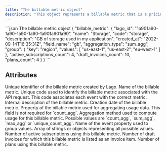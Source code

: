 ```yaml
---
title: "The billable metric object"
description: "This object represents a billable metric that is a pricing component of your application."
---
```


<RequestExample>
```json The billable metric object
{
  "billable_metric": {
    "lago_id": "1a901a90-1a90-1a90-1a90-1a901a901a90",
    "name": "Storage",
    "code": "storage",
    "description": "GB of storage used in my application",
    "created_at": "2022-09-14T16:35:31Z",
    "field_name": "gb",
    "aggregation_type": "sum_agg",
    "group": {
      "key": "region",
      "values": [
        "us-east-1",
        "us-east-2",
        "eu-west-1"
      ]
    },
    "active_subscriptions_count": 4,
    "draft_invoices_count": 10,
    "plans_count": 4
  }
}
```
</RequestExample>

## Attributes

<ResponseField name="billable_metric" type="object">
  <Expandable title="object"  defaultOpen="true">
    <ResponseField name="lago_id" type="string" required>
      Unique identifier of the billable metric created by Lago.
    </ResponseField>
    <ResponseField name="name" type="string" required>
      Name of the billable metric.
    </ResponseField>
    <ResponseField name="code" type="string" required>
      Unique code used to identify the billable metric associated with the API
      request. This code associates each event with the correct metric.
    </ResponseField>
    <ResponseField name="description" type="string | null">
      Internal description of the billable metric.
    </ResponseField>
    <ResponseField name="created_at" type="string" required>
      Creation date of the billable metric.
    </ResponseField>
    <ResponseField name="field_name" type="string | null">
      Property of the billable metric used for aggregating usage data. This
      field is not required for `count_agg`.
    </ResponseField>
    <ResponseField name="aggregation_type" type="enum<string>" required>
      Aggregation method used to compute usage for this billable metric.
      Possible values are `count_agg`, `sum_agg`, `max_agg` or
      `unique_count_agg`.
    </ResponseField>
    <ResponseField name="group" type="object">
      <Expandable title="object">
        <ResponseField name="key" type="string" required>
          Name of the event property used to group values.
        </ResponseField>
        <ResponseField name="values" type="array" required>
          Array of strings or objects representing all possible values.
        </ResponseField>
      </Expandable>
    </ResponseField>
    <ResponseField name="active_subscriptions_count" type="integer" required>
      Number of active subscriptions using this billable metric.
    </ResponseField>
    <ResponseField name="draft_invoices_count" type="integer" required>
      Number of draft invoices for which this billable metric is listed as an
      invoice item.
    </ResponseField>
    <ResponseField name="plans_count" type="integer" required>
      Number of plans using this billable metric.
    </ResponseField>
  </Expandable>
</ResponseField>
